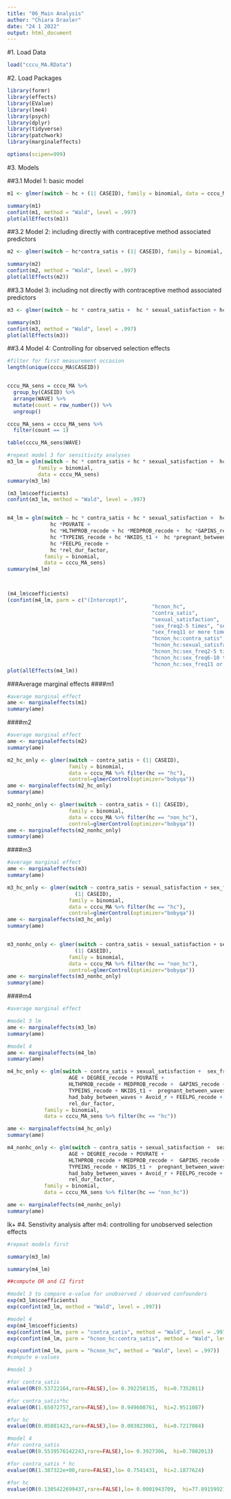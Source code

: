 ```yaml
---
title: "06_Main Analysis"
author: "Chiara Draxler"
date: "24 1 2022"
output: html_document
---
```


#1. Load Data
```r
load("cccu_MA.RData")
```


#2. Load Packages
```r
library(formr)
library(effects)
library(EValue)
library(lme4)
library(psych)
library(dplyr)
library(tidyverse)
library(patchwork)
library(marginaleffects)

options(scipen=999)
```

#3. Models

##3.1 Model 1: basic model
```r
m1 <- glmer(switch ~ hc + (1| CASEID), family = binomial, data = cccu_MA, control=glmerControl(optimizer="bobyqa"))

summary(m1)
confint(m1, method = "Wald", level = .997)
plot(allEffects(m1))


```


##3.2 Model 2: including directly with contraceptive method associated predictors
```r
m2 <- glmer(switch ~ hc*contra_satis + (1| CASEID), family = binomial, data = cccu_MA, control=glmerControl(optimizer="bobyqa"))

summary(m2)
confint(m2, method = "Wald", level = .997)
plot(allEffects(m2))
```


##3.3 Model 3: including not directly with contraceptive method associated predictors
```r
m3 <- glmer(switch ~ hc * contra_satis +  hc * sexual_satisfaction + hc * sex_freq + (1| CASEID), family = binomial, data = cccu_MA, control=glmerControl(optimizer="bobyqa"))

summary(m3)
confint(m3, method = "Wald", level = .997)
plot(allEffects(m3))
```

##3.4 Model 4: Controlling for observed selection effects
```r

#filter for first measurement occasion
length(unique(cccu_MA$CASEID))


cccu_MA_sens = cccu_MA %>%
  group_by(CASEID) %>%
  arrange(WAVE) %>%
  mutate(count = row_number()) %>%
  ungroup()

cccu_MA_sens = cccu_MA_sens %>%
  filter(count == 1)

table(cccu_MA_sens$WAVE)

#repeat model 3 for sensitivity analyses
m3_lm = glm(switch ~ hc * contra_satis + hc * sexual_satisfaction +  hc * sex_freq,
          family = binomial,
          data = cccu_MA_sens)
summary(m3_lm)

(m3_lm$coefficients)
confint(m3_lm, method = "Wald", level = .997)


m4_lm = glm(switch ~ hc * contra_satis + hc * sexual_satisfaction +  hc * sex_freq + hc *AGE + hc *DEGREE_recode +
              hc *POVRATE +
              hc *HLTHPROB_recode + hc *MEDPROB_recode +  hc *GAPINS_recode +
              hc *TYPEINS_recode + hc *NKIDS_t1 +  hc *pregnant_between_waves + hc *had_baby_between_waves+ hc *Avoid_r +
              hc *FEELPG_recode +
              hc *rel_dur_factor,
            family = binomial,
            data = cccu_MA_sens)
summary(m4_lm)



(m4_lm$coefficients)
(confint(m4_lm, parm = c("(Intercept)",
                                               "hcnon_hc",
                                               "contra_satis",
                                               "sexual_satisfaction",
                                               "sex_freq2-5 times", "sex_freq6-10 times",
                                               "sex_freq11 or more times", 
                                               "hcnon_hc:contra_satis",
                                               "hcnon_hc:sexual_satisfaction",
                                               "hcnon_hc:sex_freq2-5 times",
                                               "hcnon_hc:sex_freq6-10 times",
                                               "hcnon_hc:sex_freq11 or more times"), method = "Wald", level = .997))
plot(allEffects(m4_lm))
```



###Average marginal effects
####m1
```r
#average marginal effect
ame <- marginaleffects(m1)
summary(ame)


```

####m2
```r
#average marginal effect
ame <- marginaleffects(m2)
summary(ame)

m2_hc_only <- glmer(switch ~ contra_satis + (1| CASEID),
                    family = binomial,
                    data = cccu_MA %>% filter(hc == "hc"),
                    control=glmerControl(optimizer="bobyqa"))
ame <- marginaleffects(m2_hc_only)
summary(ame)

m2_nonhc_only <- glmer(switch ~ contra_satis + (1| CASEID),
                    family = binomial,
                    data = cccu_MA %>% filter(hc == "non_hc"),
                    control=glmerControl(optimizer="bobyqa"))
ame <- marginaleffects(m2_nonhc_only)
summary(ame)
```

####m3
```r
#average marginal effect
ame <- marginaleffects(m3)
summary(ame)

m3_hc_only <- glmer(switch ~ contra_satis + sexual_satisfaction + sex_freq + 
                      (1| CASEID),
                    family = binomial,
                    data = cccu_MA %>% filter(hc == "hc"),
                    control=glmerControl(optimizer="bobyqa"))
ame <- marginaleffects(m3_hc_only)
summary(ame)


m3_nonhc_only <- glmer(switch ~ contra_satis + sexual_satisfaction + sex_freq + 
                      (1| CASEID),
                    family = binomial,
                    data = cccu_MA %>% filter(hc == "non_hc"),
                    control=glmerControl(optimizer="bobyqa"))
ame <- marginaleffects(m3_nonhc_only)
summary(ame)
```

####m4
```r

#average marginal effect

#model 3 lm
ame <- marginaleffects(m3_lm)
summary(ame)

#model 4
ame <- marginaleffects(m4_lm)
summary(ame)

m4_hc_only <- glm(switch ~ contra_satis + sexual_satisfaction +  sex_freq +
                    AGE + DEGREE_recode + POVRATE +
                    HLTHPROB_recode + MEDPROB_recode +  GAPINS_recode +
                    TYPEINS_recode + NKIDS_t1 +  pregnant_between_waves +
                    had_baby_between_waves + Avoid_r + FEELPG_recode +
                    rel_dur_factor,
            family = binomial,
            data = cccu_MA_sens %>% filter(hc == "hc"))

ame <- marginaleffects(m4_hc_only)
summary(ame)

m4_nonhc_only <- glm(switch ~ contra_satis + sexual_satisfaction +  sex_freq +
                    AGE + DEGREE_recode + POVRATE +
                    HLTHPROB_recode + MEDPROB_recode +  GAPINS_recode +
                    TYPEINS_recode + NKIDS_t1 +  pregnant_between_waves +
                    had_baby_between_waves + Avoid_r + FEELPG_recode +
                    rel_dur_factor,
            family = binomial,
            data = cccu_MA_sens %>% filter(hc == "non_hc"))

ame <- marginaleffects(m4_nonhc_only)
summary(ame)
```


lk+
#4. Senstivity analysis after m4: controlling for unobserved selection effects
```r
#repeat models first

summary(m3_lm)

summary(m4_lm)

##compute OR and CI first

#model 3 to compare e-value for unobserved / observed confounders
exp(m3_lm$coefficients)
exp(confint(m3_lm, method = "Wald", level = .997))

#model 4
exp(m4_lm$coefficients)
exp(confint(m4_lm, parm = "contra_satis", method = "Wald", level = .997))
exp(confint(m4_lm, parm = "hcnon_hc:contra_satis", method = "Wald", level = .997))

exp(confint(m4_lm, parm = "hcnon_hc", method = "Wald", level = .997))
#compute e-values

#model 3

#for contra_satis
evalue(OR(0.53722164,rare=FALSE),lo= 0.392258135,  hi=0.7352011)

#for contra_satis*hc
evalue(OR(1.65072757,rare=FALSE),lo= 0.949608761,  hi=2.9511087)

#for hc
evalue(OR(0.05881423,rare=FALSE),lo= 0.003823061,  hi=0.7217084)

#model 4
#for contra_satis
evalue(OR(0.5539576142243,rare=FALSE),lo= 0.3927306,  hi=0.7802013)

#for contra_satis * hc
evalue(OR(1.387322e+00,rare=FALSE),lo= 0.7541431,  hi=2.1877624)

#for hc
evalue(OR(0.1305422699437,rare=FALSE),lo= 0.0001943709,  hi=77.8915992173)
```


